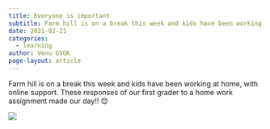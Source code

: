 ```yaml
---
title: Everyone is important 
subtitle: Farm hill is on a break this week and kids have been working at home, with online support. These responses of our first grader to a home work assignment made our day!! 😊
date: 2021-02-21
categories:
  - learning
author: Venu GVGK
page-layout: article
---
```


Farm hill is on a break this week and kids have been working at home, with online support. These responses of our first grader to a home work assignment made our day!! 😊

![](lDUoVma.jpg)


